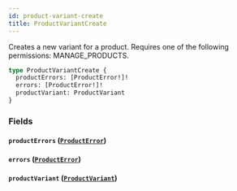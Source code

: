 ```yaml
---
id: product-variant-create
title: ProductVariantCreate
---
```



Creates a new variant for a product. Requires one of the following permissions: MANAGE_PRODUCTS.

```graphql
type ProductVariantCreate {
  productErrors: [ProductError!]!
  errors: [ProductError!]!
  productVariant: ProductVariant
}
```


### Fields

#### `productErrors` ([`ProductError`](../../../developer/api-reference/objects/product-error))




#### `errors` ([`ProductError`](../../../developer/api-reference/objects/product-error))




#### `productVariant` ([`ProductVariant`](../../../developer/api-reference/objects/product-variant))






